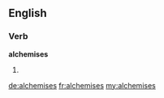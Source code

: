 ==English==

===Verb===
'''alchemises'''

# {{third-person singular of|alchemise}}

[[de:alchemises]]
[[fr:alchemises]]
[[my:alchemises]]